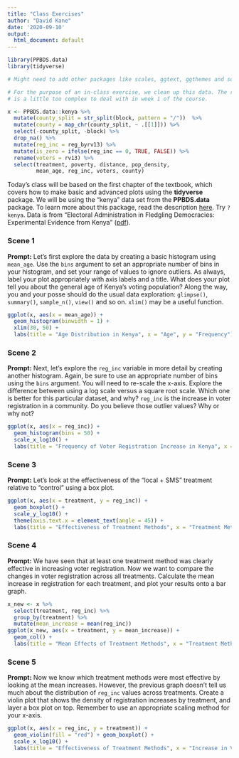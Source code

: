```yaml
---
title: "Class Exercises"
author: "David Kane"
date: '2020-09-10'
output:
  html_document: default
---
```


```r
library(PPBDS.data)
library(tidyverse)

# Might need to add other packages like scales, ggtext, ggthemes and so on.

# For the purpose of an in-class exercise, we clean up this data. The raw data
# is a little too complex to deal with in week 1 of the course.

x <- PPBDS.data::kenya %>%
  mutate(county_split = str_split(block, pattern = "/"))  %>%
  mutate(county = map_chr(county_split, ~ .[[1]])) %>% 
  select(-county_split, -block) %>% 
  drop_na() %>% 
  mutate(reg_inc = reg_byrv13) %>% 
  mutate(is_zero = ifelse(reg_inc == 0, TRUE, FALSE)) %>% 
  rename(voters = rv13) %>% 
  select(treatment, poverty, distance, pop_density, 
         mean_age, reg_inc, voters, county)
```

Today's class will be based on the first chapter of the textbook, which covers how to make basic and advanced plots using the **tidyverse** package. We will be using the "kenya" data set from the **PPBDS.data** package. To learn more about this package, read the description [here](https://davidkane9.github.io/PPBDS.data/). Try `?kenya`. Data is from "Electoral Administration in Fledgling Democracies: Experimental Evidence from Kenya" ([pdf](https://papers.ssrn.com/sol3/papers.cfm?abstract_id=3520421)).

### Scene 1

**Prompt:** Let's first explore the data by creating a basic histogram using `mean_age`. Use the `bins` argument to set an appropriate number of bins in your histogram, and set your range of values to ignore outliers. As always, label your plot appropriately with axis labels and a title. What does your plot tell you about the general age of Kenya's voting population? Along the way, you and your posse should do the usual data exploration: `glimpse()`, `summary()`, `sample_n()`, `view()` and so on. `xlim()` may be a useful function.

```r
ggplot(x, aes(x = mean_age)) +
  geom_histogram(binwidth = 1) +
  xlim(30, 50) +
  labs(title = "Age Distribution in Kenya", x = "Age", y = "Frequency")
```


### Scene 2

**Prompt:** Next, let's explore the `reg_inc` variable in more detail by creating another histogram. Again, be sure to use an appropriate number of bins using the `bins` argument. You will need to re-scale the x-axis. Explore the difference between using a log scale versus a square root scale. Which one is better for this particular dataset, and why? `reg_inc` is the increase in voter registration in a community. Do you believe those outlier values? Why or why not?

```r
ggplot(x, aes(x = reg_inc)) +
  geom_histogram(bins = 50) +
  scale_x_log10() +
  labs(title = "Frequency of Voter Registration Increase in Kenya", x = "Increase in Voter Registration per Community", y = "Frequency")
```


### Scene 3

**Prompt:** Let's look at the effectiveness of the "local + SMS" treatment relative to "control" using a box plot.

```r
ggplot(x, aes(x = treatment, y = reg_inc)) +
  geom_boxplot() +
  scale_y_log10() +
  theme(axis.text.x = element_text(angle = 45)) +
  labs(title = "Effectiveness of Treatment Methods", x = "Treatment Methods", y = "Effect on Voter Registration Increase")
```


### Scene 4

**Prompt:** We have seen that at least one treatment method was clearly effective in increasing voter registration. Now we want to compare the changes in voter registration across all treatments. Calculate the mean increase in registration for each treatment, and plot your results onto a bar graph.

```r
x_new <- x %>% 
  select(treatment, reg_inc) %>% 
  group_by(treatment) %>% 
  mutate(mean_increase = mean(reg_inc)) 
ggplot(x_new, aes(x = treatment, y = mean_increase)) +
  geom_col() +
  labs(title = "Mean Effects of Treatment Methods", x = "Treatment Methods", y = "Mean Increase in Voter Registration")
```


### Scene 5

**Prompt:** Now we know which treatment methods were most effective by looking at the mean increases. However, the previous graph doesn't tell us much about the distribution of `reg_inc` values across treatments. Create a violin plot that shows the density of registration increases by treatment, and layer a box plot on top. Remember to use an appropriate scaling method for your x-axis.

```r
ggplot(x, aes(x = reg_inc, y = treatment)) +
  geom_violin(fill = "red") + geom_boxplot() +
  scale_x_log10() +
  labs(title = "Effectiveness of Treatment Methods", x = "Increase in Voter Registration", y = "Treatment Method")
```

